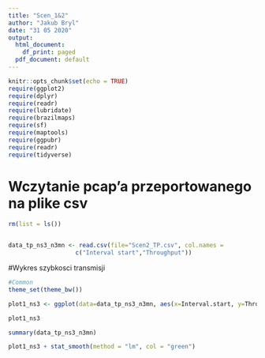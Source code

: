 ---
title: "Scen_1&2"
author: "Jakub Bryl"
date: "31 05 2020"
output:
  html_document:
    df_print: paged
  pdf_document: default
---

```{r setup, include=FALSE}
knitr::opts_chunk$set(echo = TRUE)
require(ggplot2)
require(dplyr)
require(readr)
require(lubridate)
require(brazilmaps)
require(sf)
require(maptools)
require(ggpubr)
require(readr)
require(tidyverse)
```


# Wczytanie pcap'a przeportowanego na plike csv
```{r}
rm(list = ls())


data_tp_ns3_n3mn <- read.csv(file="Scen2_TP.csv", col.names = 
                   c("Interval start","Throughput"))
```



#Wykres szybkosci transmisji
```{r}
#Common
theme_set(theme_bw())

plot1_ns3 <- ggplot(data=data_tp_ns3_n3mn, aes(x=Interval.start, y=Throughput)) + geom_line(color="red") + geom_point(color="purple") +labs(x = "Czas [s]", y = "Szybkość transmisji [b/s]") + theme(axis.title.x = element_text(color = "black", size = 12), axis.title.y = element_text(color = "black", size = 12)) + ggtitle("Wykres przeplywnosci przykadowego wideo") + theme(axis.text.x = element_text(size=12),axis.text.y = element_text(size=12), legend.title = element_text(colour="chocolate", size=14, face="bold"))

plot1_ns3
```

```{r}
summary(data_tp_ns3_n3mn)
```

```{r}
plot1_ns3 + stat_smooth(method = "lm", col = "green")
```


